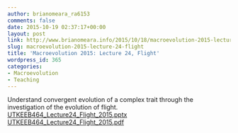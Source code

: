 ```yaml
---
author: brianomeara_ra6153
comments: false
date: 2015-10-19 02:37:17+00:00
layout: post
link: http://www.brianomeara.info/2015/10/18/macroevolution-2015-lecture-24-flight/
slug: macroevolution-2015-lecture-24-flight
title: 'Macroevolution 2015: Lecture 24, Flight'
wordpress_id: 365
categories:
- Macroevolution
- Teaching
---
```


Understand convergent evolution of a complex trait through the investigation of the evolution of flight.
[UTKEEB464_Lecture24_Flight_2015.pptx](http://brianomeara.info/wordpress_beta/wp-content/uploads/2015/10/UTKEEB464_Lecture24_Flight_2015.pptx)
[UTKEEB464_Lecture24_Flight_2015.pdf](http://brianomeara.info/wordpress_beta/wp-content/uploads/2015/10/UTKEEB464_Lecture24_Flight_2015.pdf)
